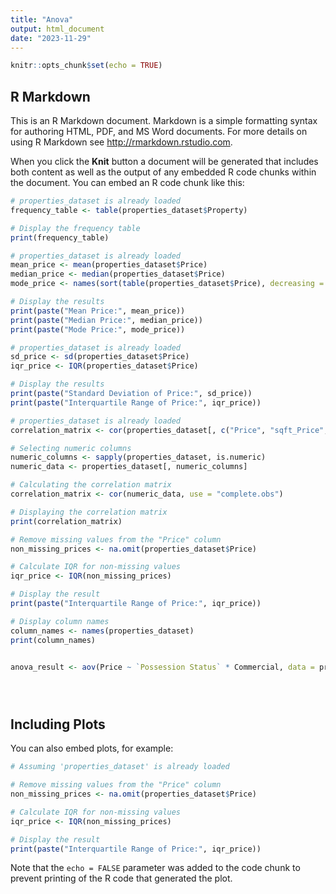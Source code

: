 ```yaml
---
title: "Anova"
output: html_document
date: "2023-11-29"
---
```


```r
knitr::opts_chunk$set(echo = TRUE)
```

## R Markdown

This is an R Markdown document. Markdown is a simple formatting syntax for authoring HTML, PDF, and MS Word documents. For more details on using R Markdown see <http://rmarkdown.rstudio.com>.

When you click the **Knit** button a document will be generated that includes both content as well as the output of any embedded R code chunks within the document. You can embed an R code chunk like this:

```r
# properties_dataset is already loaded
frequency_table <- table(properties_dataset$Property)

# Display the frequency table
print(frequency_table)

# properties_dataset is already loaded
mean_price <- mean(properties_dataset$Price)
median_price <- median(properties_dataset$Price)
mode_price <- names(sort(table(properties_dataset$Price), decreasing = TRUE)[1])

# Display the results
print(paste("Mean Price:", mean_price))
print(paste("Median Price:", median_price))
print(paste("Mode Price:", mode_price))

# properties_dataset is already loaded
sd_price <- sd(properties_dataset$Price)
iqr_price <- IQR(properties_dataset$Price)

# Display the results
print(paste("Standard Deviation of Price:", sd_price))
print(paste("Interquartile Range of Price:", iqr_price))

# properties_dataset is already loaded
correlation_matrix <- cor(properties_dataset[, c("Price", "sqft_Price", "Carpet_Area")])

# Selecting numeric columns
numeric_columns <- sapply(properties_dataset, is.numeric)
numeric_data <- properties_dataset[, numeric_columns]

# Calculating the correlation matrix
correlation_matrix <- cor(numeric_data, use = "complete.obs")

# Displaying the correlation matrix
print(correlation_matrix)

# Remove missing values from the "Price" column
non_missing_prices <- na.omit(properties_dataset$Price)

# Calculate IQR for non-missing values
iqr_price <- IQR(non_missing_prices)

# Display the result
print(paste("Interquartile Range of Price:", iqr_price))

# Display column names
column_names <- names(properties_dataset)
print(column_names)


anova_result <- aov(Price ~ `Possession Status` * Commercial, data = properties_dataset)





```

## Including Plots

You can also embed plots, for example:

```r
# Assuming 'properties_dataset' is already loaded

# Remove missing values from the "Price" column
non_missing_prices <- na.omit(properties_dataset$Price)

# Calculate IQR for non-missing values
iqr_price <- IQR(non_missing_prices)

# Display the result
print(paste("Interquartile Range of Price:", iqr_price))

```

Note that the `echo = FALSE` parameter was added to the code chunk to prevent printing of the R code that generated the plot.
